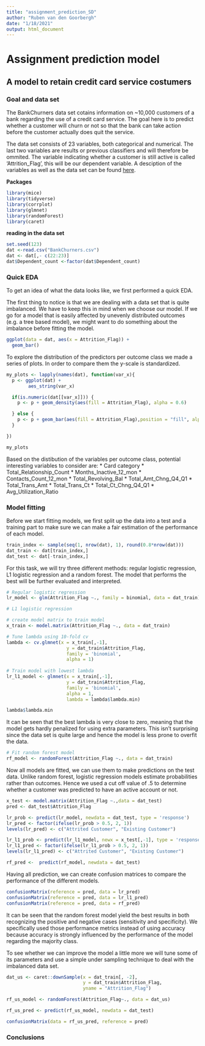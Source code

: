 ```yaml
---
title: "assignment_prediction_SD"
author: "Ruben van den Goorbergh"
date: "1/18/2021"
output: html_document
---
```


# Assignment prediction model
## A model to retain credit card service costumers

### Goal and data set
The BankChurners data set cotains information on ~10,000 customers of a bank regarding 
the use of a credit card service. The goal here is to predict whether a customer will
churn or not so that the bank can take action before the customer actually does quit
the service. 

The data set consists of 23 variables, both categorical and numerical. The last 
two variables are results or previous classifiers and will therefore be ommited.
The variable indicating whether a customer is still active is called 'Attrition_Flag',
this will be our dependent variable. A desciption of the variables as well as the data set
can be found [here](https://www.kaggle.com/sakshigoyal7/credit-card-customers).

__Packages__
```r
library(mice)
library(tidyverse)
library(corrplot)
library(glmnet)
library(randomForest)
library(caret)
```


__reading in the data set__
```r
set.seed(123)
dat <-read.csv("BankChurners.csv")
dat <- dat[,- c(22:23)]
dat$Dependent_count <-factor(dat$Dependent_count)
```

### Quick EDA
To get an idea of what the data looks like, we first performed a quick EDA.

The first thing to notice is that we are dealing with a data set that is quite imbalanced.
We have to keep this in mind when we choose our model. If we go for a model that 
is easily affected by unevenly distributed outcomes (e.g. a tree based model), we 
might want to do something about the imbalance before fitting the model.

```r
ggplot(data = dat, aes(x = Attrition_Flag)) +
  geom_bar()
```


To explore the distribution of the predictors per outcome class we made a series 
of plots. In order to compare them the y-scale is standardized.

```r
my_plots <- lapply(names(dat), function(var_x){
  p <- ggplot(dat) +
        aes_string(var_x)

  if(is.numeric(dat[[var_x]])) {
    p <- p + geom_density(aes(fill = Attrition_Flag), alpha = 0.6)

  } else {
    p <- p + geom_bar(aes(fill = Attrition_Flag),position = "fill", alpha = 0.6)
  } 

})

my_plots
```
Based on the distibution of the variables per outcome class, potential interesting 
variables to consider are:
* Card category
* Total_Relationship_Count
* Months_Inactive_12_mon
* Contacts_Count_12_mon
* Total_Revolving_Bal
* Total_Amt_Chng_Q4_Q1
* Total_Trans_Amt
* Total_Trans_Ct
* Total_Ct_Chng_Q4_Q1
* Avg_Utilization_Ratio

### Model fitting
Before we start fitting models, we first split up the data into a test and a training
part to make sure we can make a fair estimation of the performance of each model.

```r
train_index <- sample(seq(1, nrow(dat), 1), round(0.8*nrow(dat)))
dat_train <- dat[train_index,]
dat_test <- dat[-train_index,]
```

For this task, we will try three different methods: regular logistic regression,
L1 logistic regression and a random forest. The model that performs the best will
be further evaluated and interpreted.

```r
# Regular logistic regression
lr_model <- glm(Attrition_Flag ~., family = binomial, data = dat_train) 
```

```r
# L1 logistic regression

# create model matrix to train model
x_train <- model.matrix(Attrition_Flag ~., data = dat_train)

# Tune lambda using 10-fold cv
lambda <- cv.glmnet(x = x_train[,-1],
                      y = dat_train$Attrition_Flag,
                      family = 'binomial',
                      alpha = 1)
                      
# Train model with lowest lambda
lr_l1_model <- glmnet(x = x_train[,-1],
                      y = dat_train$Attrition_Flag,
                      family = 'binomial',
                      alpha = 1,
                      lambda = lambda$lambda.min)

lambda$lambda.min
```

It can be seen that the best lambda is very close to zero, meaning that the model
gets hardly penalized for using extra parameters. This isn't surprising since the
data set is quite large and hence the model is less prone to overfit the data.


```r
# Fit random forest model
rf_model <- randomForest(Attrition_Flag ~., data = dat_train)
```

Now all models are fitted, we can use them to make predictions on the test data.
Unlike random forest, logistic regression models estimate probabilities rather than
outcomes. Hence we used a cut off value of .5 to determine whether a customer was
predicted to have an active account or not.

```r
x_test <- model.matrix(Attrition_Flag ~.,data = dat_test)
pred <- dat_test$Attrition_Flag

lr_prob <- predict(lr_model, newdata = dat_test, type = 'response')
lr_pred <- factor(ifelse(lr_prob > 0.5, 2, 1))
levels(lr_pred) <- c("Attrited Customer", "Existing Customer")

lr_l1_prob <- predict(lr_l1_model, newx = x_test[,-1], type = 'response')
lr_l1_pred <- factor(ifelse(lr_l1_prob > 0.5, 2, 1))
levels(lr_l1_pred) <- c("Attrited Customer", "Existing Customer")

rf_pred <-  predict(rf_model, newdata = dat_test)
```

Having all prediction, we can create confusion matrices to compare the performance
of the different models.
```r
confusionMatrix(reference = pred, data = lr_pred)
confusionMatrix(reference = pred, data = lr_l1_pred)
confusionMatrix(reference = pred, data = rf_pred)
```
It can be seen that the random forest model yield the best results in both recognizing
the positive and negative cases (sensitivity and specificity). We specifically 
used those performance metrics instead of using accuracy because accuracy is strongly influenced
by the performance of the model regarding the majority class.

To see whether we can improve the model a little more we will tune some of its 
parameters and use a simple under sampling technique to deal with the imbalanced data set.
```r
dat_us <- caret::downSample(x = dat_train[, -2], 
                            y = dat_train$Attrition_Flag,
                            yname = "Attrition_Flag")
```
```r
rf_us_model <- randomForest(Attrition_Flag~., data = dat_us)
```
```r
rf_us_pred <- predict(rf_us_model, newdata = dat_test)
```
```r
confusionMatrix(data = rf_us_pred, reference = pred)
```
### Conclusions
